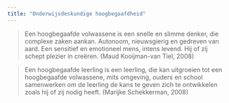 ```yaml
---
title: "Onderwijsdeskundige hoogbegaafdheid"
---
```


> Een hoogbegaafde volwassene is een snelle en slimme denker, die complexe zaken aankan. Autonoom, nieuwsgierig en gedreven van aard. Een sensitief en emotioneel mens, intens levend. Hij of zij schept plezier in creëren. (Maud Kooijman-van Tiel, 2008)

> Een hoogbegaafde leerling is een leerling, die kan uitgroeien tot een hoogbegaafde volwassene, mits omgeving, ouders en school samenwerken om de leerling de kans te geven zich te ontwikkelen zoals hij of zij nodig heeft. (Marijke Schekkerman, 2008)
